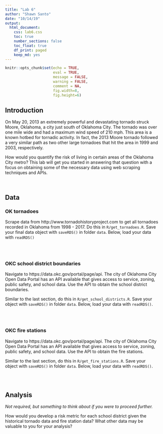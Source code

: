 ```yaml
---
title: "Lab 6"
author: "Shawn Santo"
date: "10/14/19"
output: 
  html_document:
    css: lab6.css
    toc: true
    number_sections: false
    toc_float: true
    df_print: paged
    keep_md: yes
---
```


```r
knitr::opts_chunk$set(echo = TRUE,
                      eval = TRUE,
                      message = FALSE, 
                      warning = FALSE,
                      comment = NA,
                      fig.width=8, 
                      fig.height=6)
```


## Introduction

On May 20, 2013 an extremely powerful and devastating tornado struck
Moore, Oklahoma, a city just south of Oklahoma City. The tornado was over one
mile wide and had a maximum wind speed of 210 mph. This area is a known hotbed 
for tornadic activity. In fact, the 2013 Moore tornado followed a very similar 
path as two other large tornadoes that hit the area in 1999 and 2003, 
respectively.

How would you quantify the risk of living in certain areas of the Oklahoma
City metro? This lab will get you started in answering that question with a
focus on obtaining some of the necessary data using web scraping techniques
and APIs.

<br/>

## Data

### OK tornadoes

<div class="bkgemph">
Scrape data from http://www.tornadohistoryproject.com to get all
tornadoes recorded in Oklahoma from 1998 - 2017. Do this in 
`R/get_tornadoes.R`. Save your final data object with `saveRDS()` 
in folder `data`. Below, load your data with `readRDS()`
</div>

```r

```

<br/>

### OKC school district boundaries

<div class="bkgemph">
Navigate to https://data.okc.gov/portal/page/api. The city of Oklahoma City 
Open Data Portal has an API available that gives access to service, zoning,
public safety, and school data. Use the API to obtain the school district
boundaries.

Similar to the last section, do this in `R/get_school_districts.R`.
Save your object with `saveRDS()` in folder `data`. Below, load your 
data with `readRDS()`.
</div>

```r

```

<br/>

### OKC fire stations

<div class="bkgemph">
Navigate to https://data.okc.gov/portal/page/api. The city of Oklahoma City 
Open Data Portal has an API available that gives access to service, zoning,
public safety, and school data. Use the API to obtain the fire stations.

Similar to the last section, do this in `R/get_fire_stations.R`.
Save your object with `saveRDS()` in folder `data`. Below, load your 
data with `readRDS()`.
</div>

```r

```

<br/>

## Analysis

*Not required, but something to think about if you were to proceed further.*

<div class="bkgemph">
How would you develop a risk metric for each school district given the 
historical tornado data and fire station data? What other data may be valuable
to you for your analysis?
</div>



